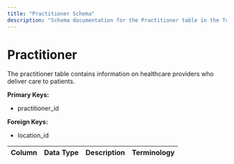 ```yaml
---
title: "Practitioner Schema"
description: "Schema documentation for the Practitioner table in the Tuva data model"
---
```


# Practitioner

The practitioner table contains information on healthcare providers who deliver care to patients.

**Primary Keys:**
* practitioner_id

**Foreign Keys:**
* location_id

| Column | Data Type | Description | Terminology |
| ------ | --------- | ----------- | ----------- | 